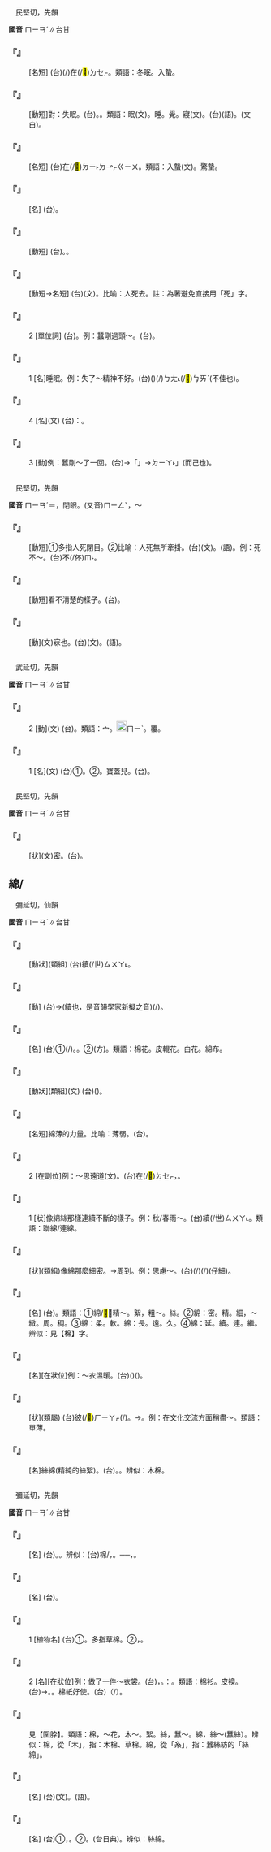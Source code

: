 
=={{ruby|眠|ㄇㄧㄢˊ}}==

　民堅切，先韻

'''國音''' <rt>ㄇㄧㄢˊ</rt>∥台甘

    

==='''『{{ruby|蠶|ㄘㄢˊ}}{{ruby|眠|ㄇㄧㄢˊ}}』'''===
: [名短] (台){{ruby|娘|ㄋㄧㄨˊ}}(/{{ruby|蠶|ㄘㆰˊ}}){{ruby|仔|ㄚ}}{{ruby|生|ㄒㄧㄥ}}{{ruby|長|ㄉㄧㆲˋ}}{{ruby|期|ㄍㄧˊ}}{{ruby|間|ㄍㄢ}}{{ruby|幾|ㄍㄨㄧˋ}}{{ruby|若|ㄋㄚ˫}}{{ruby|擺|ㄅㄞˋ}}{{ruby|停|ㄊㄧㄥˊ}}{{ruby|食|ㄒㄧㆵ ͘}}{{ruby|無|ㆠㄜˊ}}{{ruby|轉|ㄉㄧㄣˋ}}{{ruby|動|ㄉㄤ˫}}{{ruby|像|ㄑㄧㆧ˫/ㄑㄧㆫ˫}}在(/<mark>&#xf9549;</mark>)<rt>ㄉㆤㆷ</rt>{{ruby|睏|ㄎㄨㄣ˪}}{{ruby|丌|ㆤ}}{{ruby|生|ㄒㄧㄥ}}{{ruby|理|ㄌㄧˋ}}{{ruby|現|ㄏㄧㄢ˫}}{{ruby|象|ㄒㄧㆲ˫}}。類語：冬眠。入蟄。
    

==='''『{{ruby|安|ㄢ}}{{ruby|眠|ㄇㄧㄢˊ}}』'''===
: [動短]對：失眠。(台){{ruby|安|ㄢ}}{{ruby|眠|ㆠㄧㄣˊ}}。{{ruby|好|ㄏㄜˋ}}{{ruby|睏|ㄎㄨㄣ˪}}。類語：眠(文)。睡。覺。寢(文)。(台){{ruby|睏|ㄎㄨㄣ˪}}(語)。{{ruby|眠|ㆠㄧㄣˊ}}(文白)。
    

==='''『{{ruby|冬|ㄉㄨㄥ}}{{ruby|眠|ㄇㄧㄢˊ}}』'''===
: [名短] (台){{ruby|某|ㆠㆦˋ}}{{ruby|種|ㄐㄧㆲˋ}}{{ruby|動|ㄉㆲ˫}}{{ruby|物|ㆠㄨㆵ ͘}}在(/<mark>&#xf9853;</mark>)<rt>ㄉㄧ˫</rt>{{ruby|冬|ㄉㄤ}}{{ruby|天|ㄊㆪ}}{{ruby|停|ㄊㄧㄥˊ}}{{ruby|食|ㄒㄧㆵ ͘}}{{ruby|靜|ㄐㄧㄥ˫}}{{ruby|靜|ㄐㄧㄥ˫}}<rt>ㄉㆪㆷ</rt><rt>ㄍㄧㄨ</rt>{{ruby|寒|ㄍㄨㆩˊ}}{{ruby|丌|ㆤ}}{{ruby|生|ㄒㄧㄥ}}{{ruby|理|ㄌㄧˋ}}{{ruby|現|ㄏㄧㄢ˫}}{{ruby|象|ㄒㄧㆲ˫}}。類語：入蟄(文)。驚蟄。
    

==='''『{{ruby|眠|ㄇㄧㄢˊ}}{{ruby|琴|ㄑㄧㄣˊ}}』'''===
: [名] (台){{ruby|囥|ㄎㆭ˪}}{{ruby|坦|ㄊㄢˋ}}{{ruby|橫|ㄏㄨㆪˊ/ㄏㄨㆮˊ}}{{ruby|丌|ㆤ}}{{ruby|琴|ㄎㄧㆬˊ}}。
    

==='''『{{ruby|失|ㄕ}}{{ruby|眠|ㄇㄧㄢˊ}}』'''===
: [動短] (台){{ruby|失|ㄒㄧㆵ}}{{ruby|眠|ㆠㄧㄣˊ}}。{{ruby|睏|ㄎㄨㄣ˪}}{{ruby|無|ㆠㄜˊ}}{{ruby|落|ㄌㄜㆷ ͘}}{{ruby|眠|ㆠㄧㄣˊ}}。
    

==='''『{{ruby|長|ㄔㄤˊ}}{{ruby|眠|ㄇㄧㄢˊ}}』'''===
: [動短→名短] (台){{ruby|長|ㄉㄧㆲˊ}}{{ruby|眠|ㆠㄧㄢˊ}}(文)。比喻：人死去。註：為著避免直接用「死」字。
    

==='''『{{ruby|眠|ㄇㄧㄢˊ}}』'''===
:2  [單位詞] (台){{ruby|動|ㄉㆲ˫}}{{ruby|物|ㆠㄨㆵ ͘}}{{ruby|因|ㄧㄣ}}{{ruby|脫|ㄊㆭ˪}}{{ruby|皮|ㄆㄨㆤˊ/ㄆㆤˊ}}{{ruby|或|ㄧㄚㆷ ͘}}{{ruby|過|ㄍㄨㆤ˪/ㄍㄜ˪}}{{ruby|冬|ㄉㄤ/ㄉㆲ}}{{ruby|暫|ㄐㄧㆰ˫}}{{ruby|停|ㄊㄧㄥˊ}}{{ruby|食|ㄐㄧㄚㆷ ͘}}{{ruby|丌|ㆤ}}{{ruby|生|ㄒㄧㄥ}}{{ruby|理|ㄌㄧˋ}}{{ruby|現|ㄏㄧㄢ˫}}{{ruby|象|ㄒㄧㆲ˫}}。例：蠶剛過頭～。(台){{ruby|蠶|ㄘㆰˊ}}{{ruby|仔|ㄚ}}{{ruby|拄|ㄉㄨˋ}}{{ruby|即|ㄐㄧㄚㆷ}}{{ruby|睏|ㄎㄨㄣ˪}}{{ruby|過|ㄍㄨㆤ˪/ㄍㆤ˪}}{{ruby|頭|ㄊㄠˊ}}{{ruby|一|ㄐㄧㆵ ͘}}{{ruby|擺|ㄅㄞˋ}}。
    

==='''『{{ruby|眠|ㄇㄧㄢˊ}}』'''===
:1  [名]睡眠。例：失了～精神不好。(台)({{ruby|昨|ㄗㄚ˫}}{{ruby|暗|ㆰ˪}}){{ruby|失|ㄒㄧㆵ}}{{ruby|眠|ㆠㄧㄣˊ}}{{ruby|精|ㄐㄧㄥ}}{{ruby|神|ㄒㄧㄣˊ}}(/{{ruby|心|ㄒㄧㆬ}}{{ruby|神|ㄒㄧㄣˊ}}){{ruby|誠|ㄐㄧㆩˊ}}<rt>ㄅㄤ˪</rt>(/<mark>&#xf927b;</mark>)<rt>ㆠㄞˋ</rt>(不佳也)。
    

==='''『{{ruby|眠|ㄇㄧㄢˊ}}』'''===
:4  [名](文) (台){{ruby|比|ㄅㄧˋ}}{{ruby|喻|ㄌㄨ˫/ㆡㄨ˫}}：{{ruby|草|ㄘㄠˋ}}{{ruby|木|ㆠㆦㆶ ͘}}{{ruby|偃|ㄧㄢˋ}}{{ruby|伏|ㄆㄚㆶ}}{{ruby|落|ㄌㄜㆷ ͘}}{{ruby|去|·ㄎㄧ˪}}。
    

==='''『{{ruby|眠|ㄇㄧㄢˊ}}』'''===
:3  [動]例：蠶剛～了一回。(台){{ruby|娘|ㄋㄧㄨˊ}}{{ruby|仔|ㄚ}}{{ruby|拄|ㄉㄨˋ}}{{ruby|即|ㄐㄧㄚㆷ}}{{ruby|睏|ㄎㄨㄣ˪}}{{ruby|一|ㄐㄧㆵ ͘}}{{ruby|擺|ㄅㄞˋ}}{{ruby|爾|ㄋㄧㄚ˫}}{{ruby|爾|ㄋㄧㄚ˫}}→「{{ruby|耳|ㄋㄧㄚ˫}}{{ruby|耳|ㄋㄧㄚ˫}}」→{{ruby|「|ㄋㄧㄚ˫}}<rt>ㄉㄧㄚ˫</rt>」(而己也)。
    

=={{ruby|瞑|ㄇㄧㄢˊ}}==

　民堅切，先韻

'''國音''' <rt>ㄇㄧㄢˊ</rt>＝{{ruby|眠|ㄇㄧㄢˊ}}{{ruby|。|ㄇㄧㄥˊ}}，閉眼。(又音)<rt>ㄇㄧㄥˇ</rt>{{ruby|。|ㄇㄧㄢˋ}}，～

    

==='''『{{ruby|瞑|ㄇㄧㄢˊ}}{{ruby|目|ㄇㄨˋ}}』'''===
: [動短]①多指人死閉目。②比喻：人死無所牽掛。(台)(文){{ruby|瞑|ㆠㄧㄥˊ}}{{ruby|目|ㆠㆦㆶ ͘}}。(語){{ruby|瞌|ㄎㆤㆷ/ㄎㄨㆤㆷ}}{{ruby|目|ㆠㄚㆶ ͘}}。例：死不～。(台){{ruby|死|ㄒㄧˋ}}{{ruby|目|ㆠㄚㆶ ͘}}不(/伓)<rt>ㆬ˫</rt>{{ruby|願|ㆣㄨㄢ˫}}{{ruby|瞌|ㄎㆤㆷ/ㄎㄨㆤㆷ}}。
    

==='''『{{ruby|瞑|ㄇㄧㄢˊ}}{{ruby|瞑|ㄇㄧㄢˊ}}』'''===
: [動短]看不清楚的樣子。(台){{ruby|看|ㄎㄨㆩ˪}}{{ruby|<mark>&#xffa45;</mark>|ㆠㆤ˫/ㆠㄨㆤ˫}}{{ruby|清|ㄑㄧㄥ}}{{ruby|楚|ㄘㄜˋ}}{{ruby|丌|ㆤ}}{{ruby|款|ㄎㄨㄢˋ}}。
    

==='''『{{ruby|瞑|ㄇㄧㄢˊ}}』'''===
: [動](文)寐也。(台)(文){{ruby|眠|ㆠㄧㄢˊ/ㆠㄧㄣˊ}}。(語){{ruby|睏|ㄎㄨㄣ˪}}。
    

=={{ruby|宀|ㄇㄧㄢˊ}}==

　武延切，先韻

'''國音''' <rt>ㄇㄧㄢˊ</rt>∥台甘

    

==='''『{{ruby|宀|ㄇㄧㄢˊ}}』'''===
:2  [動](文) (台){{ruby|蓋|ㄎㆰ˪}}{{ruby|厝|ㄘㄨ˪}}{{ruby|頂|ㄉㄧㄥˋ}}。類語：宀。[[File:c6c4.png|20px]]<rt>ㄇㄧˋ</rt>。覆。
    

==='''『{{ruby|宀|ㄇㄧㄢˊ}}』'''===
:1  [名](文) (台)①{{ruby|厝|ㄘㄨ˪}}{{ruby|蓋|ㄍㄨㄚ˪}}。②{{ruby|部|ㄅㆦ˫}}{{ruby|首|ㄒㄧㄨˋ}}{{ruby|丌|ㆤ}}{{ruby|名|ㄇㄧㄚˊ}}。寶蓋兒。(台){{ruby|覆|ㄆㄚㆶ}}{{ruby|模|ㆠㆦˊ}}。
    

=={{ruby|矏|ㄇㄧㄢˊ}}==

　民堅切，先韻

'''國音''' <rt>ㄇㄧㄢˊ</rt>∥台甘

    

==='''『{{ruby|矏|ㄇㄧㄢˊ}}』'''===
: [狀](文)密。(台){{ruby|密|ㆠㄚㆵ ͘}}{{ruby|截|ㄐㄧㄚㆵ ͘}}。
    

==綿/{{ruby|<mark>&#xf91e0;</mark>|ㄇㄧㄢˊ}}==

　彌延切，仙韻

'''國音''' <rt>ㄇㄧㄢˊ</rt>∥台甘

    

==='''『{{ruby|連|ㄌㄧㄢˊ}}{{ruby|綿|ㄇㄧㄢˊ}}』'''===
: [動狀](類組) (台){{ruby|像|ㄑㄧㆧ˫/ㄑㄧㆫ˫}}{{ruby|絲|ㄒㄧ}}{{ruby|線|ㄙㄨㆩ˪}}{{ruby|相|ㄒㄧㄜ/ㄙㆩ}}續(/世)<rt>ㄙㄨㄚ˪</rt>{{ruby|無|ㆠㄜˊ}}{{ruby|斷|ㄉㆭ˫}}。
    

==='''『{{ruby|綿|ㄇㄧㄢˊ}}{{ruby|延|ㄧㄢˊ}}』'''===
: [動] (台){{ruby|像|ㄑㄧㆫ˫/ㄑㄧㆧ˫}}{{ruby|綿|ㄇㄧˊ}}{{ruby|像|ㄑㄧㆫ˫/ㄑㄧㆧ˫}}{{ruby|絲|ㄒㄧ}}{{ruby|牽|ㄎㄢ}}{{ruby|去|ㄎㄧˋ}}{{ruby|真|ㄐㄧㄣ}}{{ruby|長|ㄉㆭˊ}}→{{ruby|世|ㄙㄨㄚ˪}}(續也，是音韻學家新擬之音){{ruby|去|ㄎㄧ˪}}{{ruby|真|ㄐㄧㄣ˫}}{{ruby|遠|ㄏㆭ˫}}(/{{ruby|久|ㄍㄨˋ}}{{ruby|長|ㄉㆭˊ}})。
    

==='''『{{ruby|綿|ㄇㄧㄢˊ}}{{ruby|子|·ㄗˇ}}』'''===
: [名] (台)①{{ruby|蠶|ㄘㆰˊ}}(/{{ruby|娘|ㄋㄧㄨˊ}}){{ruby|仔|ㄚ}}{{ruby|吐|ㄊㆦ˪}}{{ruby|絲|ㄒㄧ}}{{ruby|經|ㄍㆪ/ㄍㆥ}}{{ruby|歸|ㄍㄨㄧ}}{{ruby|片|ㄆㆪ˪}}{{ruby|丌|ㄗㄨㄥ}}。{{ruby|囥|ㄎㆭ˪}}{{ruby|下|ㄏㆤ˫}}{{ruby|墨|ㆠㄚㆶ ͘}}{{ruby|壺|ㆦˊ}}{{ruby|內|ㄌㄞ˫}}{{ruby|吸|ㄎㄧㆴ}}{{ruby|墨|ㆠㄚㆶ ͘}}{{ruby|水|ㄗㄨㄧˋ}}{{ruby|用|ㄧㄥ˫/ㄧㆲ˫}}。②(方){{ruby|絲|ㄒㄧ}}{{ruby|綿|ㄇㄧˊ}}。類語：棉花。皮輥花。白花。綿布。
    

==='''『{{ruby|綿|ㄇㄧㄢˊ}}{{ruby|直|ㄓˊ}}』'''===
: [動狀](類組)(文) (台)({{ruby|山|ㄙㄨㆩ}}{{ruby|脈|ㄇㆤㆷ ͘}}{{ruby|等|ㄉㄧㄥˋ}}){{ruby|相|ㄒㄧㄜ/ㄙㆩ}}{{ruby|連|ㄌㄧㄢˊ}}{{ruby|續|ㄙㄨㄚ˪}}{{ruby|無|ㆠㄜˊ}}{{ruby|斷|ㄉㄨㄢ˪}}{{ruby|絕|ㄗㄨㄚㆵ ͘}}{{ruby|丌|ㆤ}}{{ruby|款|ㄎㄨㄢˋ}}。
    

==='''『{{ruby|綿|ㄇㄧㄢˊ}}{{ruby|力|ㄌㄧˋ}}』'''===
: [名短]綿薄的力量。比喻：薄弱。(台){{ruby|比|ㄅㄧˋ}}{{ruby|喻|ㆡㄨ˫/ㄌㄨ˫}}{{ruby|無|ㆠㄜˊ}}{{ruby|夠|ㄍㄠ˪}}{{ruby|力|ㄌㄧㆤㆶ ͘}}{{ruby|量|ㄌㄧㆲ˫}}。
    

==='''『{{ruby|綿|ㄇㄧㄢˊ}}{{ruby|綿|ㄇㄧㄢˊ}}』'''===
:2  [在副位]例：～思遠道(文)。(台){{ruby|遠|ㄏㆭ˫}}{{ruby|遠|ㄏㆭ˫}}在(/<mark>&#xf9549;</mark>)<rt>ㄉㆤㆷ</rt>{{ruby|懷|ㄏㄨㄞˊ}}{{ruby|念|ㄌㄧㆰ˫}}{{ruby|古|ㄍㆦˋ}}{{ruby|早|ㄗㄚˋ}}{{ruby|人|ㄌㄤˊ}}{{ruby|所|ㄙㆦˋ}}{{ruby|留|ㄌㄧㄨˊ}}{{ruby|存|ㄗㄨㄣˊ}}{{ruby|丌|ㆤ}}{{ruby|道|ㄉㄜ˫}}{{ruby|理|ㄌㄧˋ}}，{{ruby|<mark>&#xf9557;</mark>|ㆠㆦˊ}}{{ruby|範|ㄏㄨㄢ˫}}。
    

==='''『{{ruby|綿|ㄇㄧㄢˊ}}{{ruby|綿|ㄇㄧㄢˊ}}』'''===
:1  [狀]像綿絲那樣連續不斷的樣子。例：秋/春雨～。(台){{ruby|春|ㄘㄨㄣ}}{{ruby|雨|ㄨˋ}}{{ruby|或|ㄧㄚㆷ ͘}}{{ruby|是|ㄒㄧ˫}}{{ruby|秋|ㄑㄧㄨ}}{{ruby|雨|ㄨˋ}}{{ruby|相|ㄒㄧㄜ/ㄙㆩ}}續(/世)<rt>ㄙㄨㄚ˪</rt>{{ruby|落|ㄌㄜㆷ ͘}}{{ruby|無|ㆠㄜˊ}}{{ruby|停|ㄊㄧㄥˊ}}{{ruby|睏|ㄎㄨㄣ˪}}。類語：聯綿/連綿。
    

==='''『{{ruby|綿|ㄇㄧㄢˊ}}{{ruby|密|ㄇㄧˋ}}』'''===
: [狀](類組)像綿那麼細密。→周到。例：思慮～。(台){{ruby|載|ㄉㄞ˫}}(/{{ruby|戴|ㄉㄞ˪}}){{ruby|事|ㄐㄧ˪}}(/{{ruby|事|ㄉㄞ˫}}{{ruby|情|ㄐㄧ˪}}){{ruby|考|ㄎㄜˋ}}{{ruby|慮|ㄌㄨ˫}}{{ruby|去|ㄎㄧ˪}}{{ruby|真|ㄐㄧㄣ}}{{ruby|詳|ㄒㄧㆲˊ}}{{ruby|細|ㄙㆤ˪}}{{ruby|周|ㄐㄧㄨ}}{{ruby|到|ㄉㄜ˪}}(仔細)。
    

==='''『{{ruby|絲|ㄙ}}{{ruby|綿|ㄇㄧㄢˊ}}』'''===
: [名] (台){{ruby|精|ㄐㄧㄥ}}{{ruby|製|ㄗㆤ˪}}{{ruby|丌|ㆤ}}{{ruby|好|ㄏㄜˋ}}{{ruby|絲|ㄒㄧ}}{{ruby|織|ㄐㄧㆵ}}{{ruby|成|ㄒㄧㄥˊ}}{{ruby|丌|ㆤ}}{{ruby|綿|ㄇㄧˊ}}。類語：①綿/<mark>&#xf91e0;</mark>，精～。絮，粗～。絲。②綿：密。精。細，～緻。周。稠。③綿：柔。軟。綿：長。遠。久。④綿：延。{{ruby|亙|ㄍㄣˋ}}續。連。繼。辨似：見【棉】字。
    

==='''『{{ruby|綿|ㄇㄧㄢˊ}}』'''===
: [名][在狀位]例：～衣溫暖。(台){{ruby|綿|ㄇㄧˊ}}({{ruby|裘|ㄏㄧㄨˊ}})({{ruby|穿|ㄑㄧㄥ˫}}{{ruby|了|ㄌㄧㄠˋ}}){{ruby|較|ㄎㄚㆷ}}{{ruby|燒|ㄒㄧㄜ}}。
    

==='''『{{ruby|綿|ㄇㄧㄢˊ}}{{ruby|薄|ㄅㄛˊ}}』'''===
: [狀](類屬) (台){{ruby|形|ㄏㄧㄥˊ}}{{ruby|容|ㄧㆲˊ}}{{ruby|親|ㄑㄧㄣ}}{{ruby|像|ㄑㄧㆧ˫/ㄑㄧㆫ˫}}{{ruby|絲|ㄒㄧ}}{{ruby|綿|ㄇㄧˊ}}彼(/<mark>&#xf9075;</mark>)<rt>ㄏㄧㄚㆷ</rt>{{ruby|恁|ㄌㄧㄣ˪}}{{ruby|柔|ㆢㄧㄨˊ/ㄌㄧㄨˊ}}{{ruby|軟|ㄋㆭˋ}}(/{{ruby|弱|ㆢㄧㆦㆶ ͘/ㄌㄧㆦㆶ ͘}})。→{{ruby|謙|ㄎㄧㆰ}}{{ruby|卑|ㄅㄧ}}{{ruby|自|ㄗㄨ˫}}{{ruby|己|ㄍㄧˋ}}{{ruby|能|ㄌㄧㄥˊ}}{{ruby|力|ㄌㄧㆤㆶ ͘}}{{ruby|薄|ㄅㄜㆷ ͘}}{{ruby|弱|ㄌㄧㆦㆶ ͘/ㆢㄧㆦㆶ ͘}}{{ruby|丌|ㆤ}}{{ruby|謙|ㄎㄧㆰ}}{{ruby|辭|ㄙㄨˊ}}。例：在文化交流方面稍盡～。類語：單薄。
    

==='''『{{ruby|綿|ㄇㄧㄢˊ}}』'''===
: [名]絲綿(精純的絲絮)。(台){{ruby|絲|ㄒㄧ}}{{ruby|綿|ㄇㄧˊ}}。{{ruby|用|ㄧㄥ˫/ㄧㆲ˫}}{{ruby|蠶|ㄘㆰˊ}}{{ruby|絲|ㄒㄧ}}{{ruby|紡|ㄆㄤˋ}}{{ruby|丌|ㆤ}}。辨似：木棉。
    

=={{ruby|棉|ㄇㄧㄢˊ}}==

　彌延切，先韻

'''國音''' <rt>ㄇㄧㄢˊ</rt>∥台甘

    

==='''『{{ruby|棉|ㄇㄧㄢˊ}}{{ruby|花|ㄏㄨㄚ}}』'''===
: [名] (台){{ruby|棉|ㄇㄧˊ}}{{ruby|花|ㄏㄨㆤ}}。{{ruby|草|ㄘㄠˋ}}{{ruby|棉|ㄇㄧˊ}}。辨似：(台){{ruby|絲|ㄒㄧ}}棉/{{ruby|<mark>&#xf91e0;</mark>|ㄇㄧˊ}}，{{ruby|蠶|ㄘㆰˊ}}{{ruby|絲|ㄒㄧ}}{{ruby|紡|ㄆㄤˋ}}{{ruby|丌|ㄗㄨㄥ}}。{{ruby|草|ㄘㄠˋ}}{{ruby|棉|ㄇㄧˊ}}──{{ruby|是|ㄒㄧ˫}}{{ruby|植|ㄒㄧㆵ ͘}}{{ruby|物|ㆠㄨㆵ ͘}}{{ruby|棉|ㄇㄧˊ}}，{{ruby|無|ㆠㄜˊ}}{{ruby|共|ㄍㄤ˫}}{{ruby|款|ㄎㄨㄢˋ}}。
    

==='''『{{ruby|棉|ㄇㄧㄢˊ}}{{ruby|線|ㄒㄧㄢˋ}}』'''===
: [名] (台){{ruby|棉|ㄇㄧˊ}}{{ruby|線|ㄙㄨㆩ˪}}。
    

==='''『{{ruby|棉|ㄇㄧㄢˊ}}』'''===
:1  [植物名] (台)①{{ruby|草|ㄘㄠˋ}}{{ruby|棉|ㄇㄧˊ}}{{ruby|及|ㄍㄚㆴ ͘}}{{ruby|木|ㆠㆦㆶ ͘}}{{ruby|棉|ㆠㄧㄢˊ}}{{ruby|丌|ㆤ}}{{ruby|通|ㄊㆲ}}{{ruby|稱|ㄑㄧㄥ}}。多指草棉。②{{ruby|棉|ㄇㄧˊ}}{{ruby|花|ㄏㄨㆤ}}，{{ruby|棉|ㆠㄧㄢˊ}}{{ruby|桃|ㄊㄜˊ}}{{ruby|內|ㄌㄞ˫}}{{ruby|丌|ㆤ}}{{ruby|纖|ㄑㄧㆰ}}{{ruby|維|ㄨㄧˊ}}。
    

==='''『{{ruby|棉|ㄇㄧㄢˊ}}』'''===
:2  [名][在狀位]例：做了一件～衣裳。(台){{ruby|做|ㄗㄨㆤ˪/ㄗㄜ˪}}{{ruby|一|ㄐㄧㆵ ͘}}{{ruby|領|ㄋㄧㄚˋ}}{{ruby|鋪|ㄆㆦ}}{{ruby|棉|ㄇㄧˊ}}{{ruby|丌|ㆤ}}{{ruby|衫|ㄙㆩ}}，{{ruby|棉|ㄇㄧˊ}}{{ruby|裘|ㄏㄧㄨˊ}}。{{ruby|台|ㄉㄞˊ}}{{ruby|灣|ㄨㄢˊ}}{{ruby|無|ㆠㄜˊ}}{{ruby|叫|ㄍㄧㄜ˪}}{{ruby|做|ㄗㄨㆤ˪/ㄗㄜ˪}}：{{ruby|棉|ㄇㄧˊ}}{{ruby|衫|ㄙㆩ}}。類語：棉衫。皮襖。(台){{ruby|裘|ㄏㄧㄨˊ}}→{{ruby|棉|ㄇㄧˊ}}{{ruby|裘|ㄏㄧㄨˊ}}。{{ruby|皮|ㄆㄨㆤˊ/ㄆㆤˊ}}{{ruby|仔|ㄗㄨㄟˇ}}{{ruby|裘|ㄏㄧㄨˊ}}。棉紙好使。(台){{ruby|棉|ㄇㄧˊ}}{{ruby|質|ㄐㄧㆵ}}{{ruby|丌|ㆤ}}{{ruby|紙|ㄗㄨㄚˋ}}{{ruby|好|ㄏㄜˋ}}{{ruby|用|ㄧㄥ˫/ㄧㆲ˫}}（/{{ruby|寫|ㄒㄧㄚˋ}}）。
    

==='''『{{ruby|棉|ㄇㄧㄢˊ}}{{ruby|窩|ㄜ}}{{ruby|靴|ㄒㄩㄝ}}{{ruby|頭|·ㄊㄡˊ}}』'''===
: 見【圍脖】。類語：棉，～花，木～。絮。絲，蠶～。綿，絲～(蠶絲）。辨似：棉，從「木」，指：木棉、草棉。綿，從「糸」，指：蠶絲紡的「絲綿」。
    

==='''『{{ruby|棉|ㄇㄧㄢˊ}}{{ruby|衣|ㄧ}}』'''===
: [名] (台)(文){{ruby|棉|ㆠㄧㄢˊ}}{{ruby|衣|ㄧ}}。(語){{ruby|棉|ㄇㄧˊ}}{{ruby|裘|ㄏㄧㄨˊ}}。
    

==='''『{{ruby|木|ㄇㄨˋ}}{{ruby|棉|ㄇㄧㄢˊ}}』'''===
: [名] (台)①{{ruby|木|ㆠㆦㆶ ͘}}{{ruby|棉|ㆠㄧㄢˊ}}，{{ruby|植|ㄒㄧㆵ ͘}}{{ruby|物|ㆠㄨㆵ ͘}}{{ruby|名|ㆠㄧㄥˊ}}。②{{ruby|木|ㆠㆦㆶ ͘}}{{ruby|棉|ㆠㄧㄢˊ}}{{ruby|花|ㄏㄨㆤ}}。{{ruby|吉|ㄍㄧㄚㆵ}}{{ruby|→|ㄍㄚ}}{{ruby|貝|ㄅㄨㆤ˪/ㄅㄨㄚ˪}}{{ruby|棉|ㄇㄧˊ}}(台日典)。辨似：絲綿。
    

